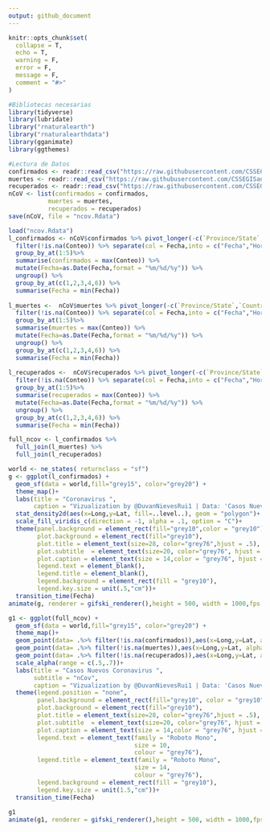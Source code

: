 ```yaml
---
output: github_document
---
```


<!-- README.md is generated from README.Rmd. Please edit that file -->

```r
knitr::opts_chunk$set(
  collapse = T,
  echo = T,
  warning = F,
  error = F,
  message = F,
  comment = "#>"
)
```

```r
#Bibliotecas necesarias
library(tidyverse)
library(lubridate)
library("rnaturalearth")
library("rnaturalearthdata")
library(gganimate)
library(ggthemes)
```


```r
#Lectura de Datos
confirmados <- readr::read_csv("https://raw.githubusercontent.com/CSSEGISandData/COVID-19/master/archived_data/time_series/time_series_2019-ncov-Confirmed.csv")
muertes <- readr::read_csv("https://raw.githubusercontent.com/CSSEGISandData/COVID-19/master/archived_data/time_series/time_series_2019-ncov-Deaths.csv")
recuperados <- readr::read_csv("https://raw.githubusercontent.com/CSSEGISandData/COVID-19/master/archived_data/time_series/time_series_2019-ncov-Recovered.csv")
nCoV <- list(confirmados = confirmados,
           muertes = muertes,
           recuperados = recuperados)
save(nCoV, file = "ncov.Rdata")
```


```r
load("ncov.Rdata")
l_confirmados <- nCoV$confirmados %>% pivot_longer(-c(`Province/State`,`Country/Region`,Lat,Long),names_to = "Fecha", values_to = "Conteo") %>% 
  filter(!is.na(Conteo)) %>% separate(col = Fecha,into = c("Fecha","Hora"), sep =" ") %>% 
  group_by_at(1:5)%>% 
  summarise(confirmados = max(Conteo)) %>% 
  mutate(Fecha=as.Date(Fecha,format = "%m/%d/%y")) %>% 
  ungroup() %>% 
  group_by_at(c(1,2,3,4,6)) %>% 
  summarise(Fecha = min(Fecha))
  
l_muertes <-  nCoV$muertes %>% pivot_longer(-c(`Province/State`,`Country/Region`,Lat,Long),names_to = "Fecha", values_to = "Conteo") %>% 
  filter(!is.na(Conteo)) %>% separate(col = Fecha,into = c("Fecha","Hora"), sep =" ") %>% 
  group_by_at(1:5)%>% 
  summarise(muertes = max(Conteo)) %>% 
  mutate(Fecha=as.Date(Fecha,format = "%m/%d/%y")) %>% 
  ungroup() %>% 
  group_by_at(c(1,2,3,4,6)) %>% 
  summarise(Fecha = min(Fecha))
  
l_recuperados <-  nCoV$recuperados %>% pivot_longer(-c(`Province/State`,`Country/Region`,Lat,Long),names_to = "Fecha", values_to = "Conteo") %>% 
  filter(!is.na(Conteo)) %>% separate(col = Fecha,into = c("Fecha","Hora"), sep =" ") %>% 
  group_by_at(1:5)%>% 
  summarise(recuperados = max(Conteo)) %>% 
  mutate(Fecha=as.Date(Fecha,format = "%m/%d/%y")) %>% 
  ungroup() %>% 
  group_by_at(c(1,2,3,4,6)) %>% 
  summarise(Fecha = min(Fecha))

```


```r
full_ncov <- l_confirmados %>%   
  full_join(l_muertes) %>% 
  full_join(l_recuperados)
```


```r
world <- ne_states( returnclass = "sf")
g <- ggplot(l_confirmados) +
  geom_sf(data = world,fill="grey15", color="grey20") + 
  theme_map()+
  labs(title = "Coronavirus ",
       caption = "Vizualization by @DuvanNievesRui1 | Data: 'Casos Nuevo Coronavirus' • Universidad John Hopkins")+
  stat_density2d(aes(x=Long,y=Lat, fill=..level..), geom = "polygon")+
  scale_fill_viridis_c(direction = -1, alpha = .1, option = "C")+
  theme(panel.background = element_rect(fill="grey10",color = "grey10"),
        plot.background = element_rect(fill="grey10"),
        plot.title = element_text(size=28, color="grey76",hjust = .5),
        plot.subtitle  = element_text(size=20, color="grey76", hjust = .5),
        plot.caption = element_text(size = 14,color = "grey76", hjust = .99),
        legend.text = element_blank(),
        legend.title = element_blank(),
        legend.background = element_rect(fill = "grey10"),
        legend.key.size = unit(.5,"cm"))+
  transition_time(Fecha) 
animate(g, renderer = gifski_renderer(),height = 500, width = 1000,fps = 5)
```


```r
g1 <- ggplot(full_ncov) +
  geom_sf(data = world,fill="grey15", color="grey20") + 
  theme_map()+
  geom_point(data= .%>% filter(!is.na(confirmados)),aes(x=Long,y=Lat, alpha=confirmados), color = "#E7B800", shape = 21, size=3)+
  geom_point(data= .%>% filter(!is.na(muertes)),aes(x=Long,y=Lat, alpha=muertes), color = "#FC4E07", shape = 23, size=7, fill="#FC4E07")+
  geom_point(data= .%>% filter(!is.na(recuperados)),aes(x=Long,y=Lat, alpha=recuperados), color ="#8FD744", shape = 22, size=1, fill="#8FD744")+
  scale_alpha(range = c(.5,.7))+
  labs(title = "Casos Nuevos Coronavirus ",
       subtitle = "nCov",
       caption = "Vizualization by @DuvanNievesRui1 | Data: 'Casos Nuevo Coronavirus' • Universidad John Hopkins")+
  theme(legend.position = "none",
        panel.background = element_rect(fill="grey10", color = "grey10"),
        plot.background = element_rect(fill="grey10"),
        plot.title = element_text(size=28, color="grey76",hjust = .5),
        plot.subtitle  = element_text(size=20, color="grey76", hjust = .5),
        plot.caption = element_text(size = 14,color = "grey76", hjust = .99),
        legend.text = element_text(family = "Roboto Mono",
                                   size = 10,
                                   colour = "grey76"),
        legend.title = element_text(family = "Roboto Mono",
                                   size = 14,
                                   colour = "grey76"),
        legend.background = element_rect(fill = "grey10"),
        legend.key.size = unit(1.5,"cm"))+
  transition_time(Fecha) 
 
g1 
animate(g1, renderer = gifski_renderer(),height = 500, width = 1000,fps = 5)
```


